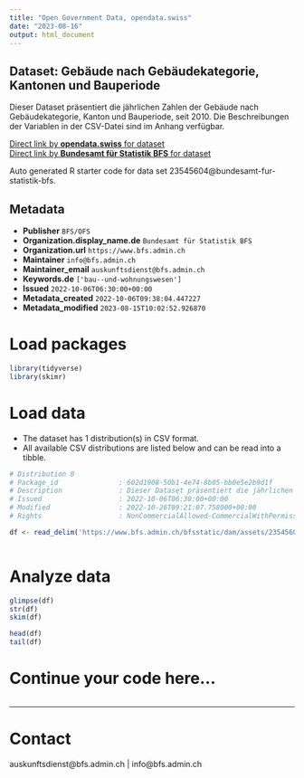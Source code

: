 ```yaml
---
title: "Open Government Data, opendata.swiss"
date: "2023-08-16"
output: html_document
---
```


## Dataset: Gebäude nach Gebäudekategorie, Kantonen und Bauperiode

Dieser Dataset präsentiert die jährlichen Zahlen der Gebäude nach Gebäudekategorie, Kanton und Bauperiode, seit 2010. Die Beschreibungen der Variablen in der CSV-Datei sind im Anhang verfügbar.

[Direct link by **opendata.swiss** for dataset](https://opendata.swiss/de/dataset/gebaude-nach-gebaudekategorie-kantonen-und-bauperiode6)<br>
[Direct link by **Bundesamt für Statistik BFS** for dataset](https://www.bfs.admin.ch/asset/de/ts-x-09.02.01.03)

Auto generated R starter code for data set 23545604@bundesamt-fur-statistik-bfs.

## Metadata

- **Publisher** `BFS/OFS`
- **Organization.display_name.de** `Bundesamt für Statistik BFS`
- **Organization.url** `https://www.bfs.admin.ch`
- **Maintainer** `info@bfs.admin.ch`
- **Maintainer_email** `auskunftsdienst@bfs.admin.ch`
- **Keywords.de** `['bau--und-wohnungswesen']`
- **Issued** `2022-10-06T06:30:00+00:00`
- **Metadata_created** `2022-10-06T09:38:04.447227`
- **Metadata_modified** `2023-08-15T10:02:52.926870`


# Load packages

```r

library(tidyverse)
library(skimr)

```

# Load data

-   The dataset has 1 distribution(s) in CSV format.
-   All available CSV distributions are listed below and can be read into a tibble.

```r

# Distribution 0
# Package_id               : 602d1908-50b1-4e74-8b05-bb0e5e2b9d1f
# Description              : Dieser Dataset präsentiert die jährlichen Zahlen der Gebäude nach Gebäudekategorie, Kanton und Bauperiode, seit 2010. Die Beschreibungen der Variablen in der CSV-Datei sind im Anhang verfügbar.
# Issued                   : 2022-10-06T06:30:00+00:00
# Modified                 : 2022-10-26T09:21:07.758000+00:00
# Rights                   : NonCommercialAllowed-CommercialWithPermission-ReferenceRequired

df <- read_delim('https://www.bfs.admin.ch/bfsstatic/dam/assets/23545606/master')



```

# Analyze data

```r

glimpse(df)
str(df)
skim(df)

head(df)
tail(df)

```

# Continue your code here...

```r

```

------------------------------------------------------------------------

# Contact

auskunftsdienst@bfs.admin.ch | info@bfs.admin.ch
